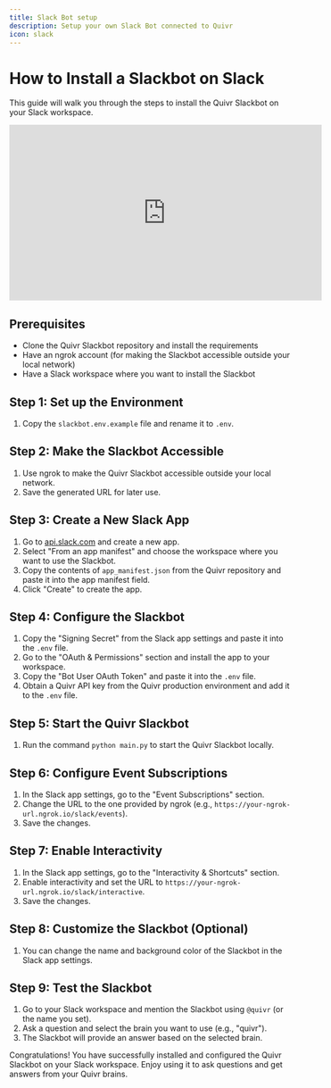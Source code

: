 ```yaml
---
title: Slack Bot setup
description: Setup your own Slack Bot connected to Quivr
icon: slack
---
```


# How to Install a Slackbot on Slack

This guide will walk you through the steps to install the Quivr Slackbot on your Slack workspace.


<iframe width="560" height="315" src="https://www.youtube.com/embed/1yMe21vIl9E?si=OdmWw9vcqyGqs0KI" title="YouTube video player" frameBorder="0" allow="accelerometer; autoplay; clipboard-write; encrypted-media; gyroscope; picture-in-picture; web-share" referrerPolicy="strict-origin-when-cross-origin" allowFullScreen></iframe>

## Prerequisites

- Clone the Quivr Slackbot repository and install the requirements
- Have an ngrok account (for making the Slackbot accessible outside your local network)
- Have a Slack workspace where you want to install the Slackbot

## Step 1: Set up the Environment

1. Copy the `slackbot.env.example` file and rename it to `.env`.

## Step 2: Make the Slackbot Accessible

1. Use ngrok to make the Quivr Slackbot accessible outside your local network.
2. Save the generated URL for later use.

## Step 3: Create a New Slack App

1. Go to [api.slack.com](https://api.slack.com/) and create a new app.
2. Select "From an app manifest" and choose the workspace where you want to use the Slackbot.
3. Copy the contents of `app_manifest.json` from the Quivr repository and paste it into the app manifest field.
4. Click "Create" to create the app.

## Step 4: Configure the Slackbot

1. Copy the "Signing Secret" from the Slack app settings and paste it into the `.env` file.
2. Go to the "OAuth & Permissions" section and install the app to your workspace.
3. Copy the "Bot User OAuth Token" and paste it into the `.env` file.
4. Obtain a Quivr API key from the Quivr production environment and add it to the `.env` file.

## Step 5: Start the Quivr Slackbot

1. Run the command `python main.py` to start the Quivr Slackbot locally.

## Step 6: Configure Event Subscriptions

1. In the Slack app settings, go to the "Event Subscriptions" section.
2. Change the URL to the one provided by ngrok (e.g., `https://your-ngrok-url.ngrok.io/slack/events`).
3. Save the changes.

## Step 7: Enable Interactivity

1. In the Slack app settings, go to the "Interactivity & Shortcuts" section.
2. Enable interactivity and set the URL to `https://your-ngrok-url.ngrok.io/slack/interactive`.
3. Save the changes.

## Step 8: Customize the Slackbot (Optional)

1. You can change the name and background color of the Slackbot in the Slack app settings.

## Step 9: Test the Slackbot

1. Go to your Slack workspace and mention the Slackbot using `@quivr` (or the name you set).
2. Ask a question and select the brain you want to use (e.g., "quivr").
3. The Slackbot will provide an answer based on the selected brain.

Congratulations! You have successfully installed and configured the Quivr Slackbot on your Slack workspace. Enjoy using it to ask questions and get answers from your Quivr brains.